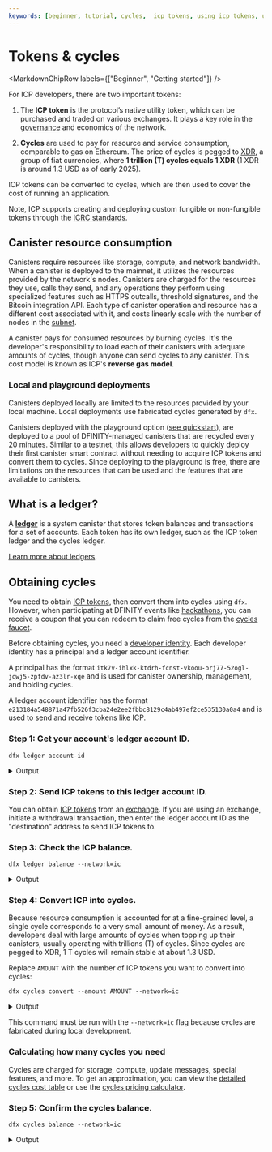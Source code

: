 ```yaml
---
keywords: [beginner, tutorial, cycles,  icp tokens, using icp tokens, using cycles, getting cycles, how to get cycles, free cycles, local development with cycles, converting icp to cycles, convert icp, convert cycles]
---
```



# Tokens & cycles

<MarkdownChipRow labels={["Beginner", "Getting started"]} />

For ICP developers, there are two important tokens:

1. The **ICP token** is the protocol’s native utility token, which can be purchased and traded on various exchanges. It plays a key role in the [governance](https://learn.internetcomputer.org/hc/en-us/articles/34574082263700-Tokenomics-Governance) and economics of the network.

2. **Cycles** are used to pay for resource and service consumption, comparable to gas on Ethereum. The price of cycles is pegged to [XDR](https://en.wikipedia.org/wiki/Special_drawing_rights), a group of fiat currencies, where **1 trillion (T) cycles equals 1 XDR** (1 XDR is around 1.3 USD as of early 2025).

ICP tokens can be converted to cycles, which are then used to cover the cost of running an application.

Note, ICP supports creating and deploying custom fungible or non-fungible tokens through the [ICRC standards](/docs/defi/token-standards/).

## Canister resource consumption

Canisters require resources like storage, compute, and network bandwidth. When a canister is deployed to the mainnet, it utilizes the resources provided by the network's nodes. Canisters are charged for the resources they use, calls they send, and any operations they perform using specialized features such as HTTPS outcalls, threshold signatures, and the Bitcoin integration API. Each type of canister operation and resource has a different cost associated with it, and costs linearly scale with the number of nodes in the [subnet](https://learn.internetcomputer.org/hc/en-us/articles/34209955782420-Subnet-Creation).

A canister pays for consumed resources by burning cycles. It's the developer's responsibility to load each of their canisters with adequate amounts of cycles, though anyone can send cycles to any canister. This cost model is known as ICP's **reverse gas model**.

### Local and playground deployments

Canisters deployed locally are limited to the resources provided by your local machine. Local deployments use fabricated cycles generated by `dfx`.

Canisters deployed with the playground option ([see quickstart](/docs/building-apps/getting-started/quickstart)), are deployed to a pool of DFINITY-managed canisters that are recycled every 20 minutes. Similar to a testnet, this allows developers to quickly deploy their first canister smart contract without needing to acquire ICP tokens and convert them to cycles. Since deploying to the playground is free, there are limitations on the resources that can be used and the features that are available to canisters.

## What is a ledger?

A [**ledger**](/docs/defi/overview) is a system canister that stores token balances and transactions for a set of accounts. Each token has its own ledger, such as the ICP token ledger and the cycles ledger.

[Learn more about ledgers](/docs/defi/overview).

## Obtaining cycles

You need to obtain [ICP tokens](https://internetcomputer.org/icp-tokens), then convert them into cycles using `dfx`. However, when participating at DFINITY events like [hackathons](https://dfinity.org/hackathons), you can receive a coupon that you can redeem to claim free cycles from the [cycles faucet](https://anv4y-qiaaa-aaaal-qaqxq-cai.ic0.app/).

Before obtaining cycles, you need a [developer identity](identities.mdx). Each developer identity has a principal and a ledger account identifier.

A principal has the format `itk7v-ihlxk-ktdrh-fcnst-vkoou-orj77-52ogl-jqwj5-zpfdv-az3lr-xqe` and is used for canister ownership, management, and holding cycles.

A ledger account identifier has the format `e213184a548871a47fb526f3cba24e2ee2fbbc8129c4ab497ef2ce535130a0a4` and is used to send and receive tokens like ICP.

### Step 1: Get your account's ledger account ID.

```
dfx ledger account-id
```

<details>
<summary>Output</summary>

```
b0d7beee54be8679a42e999218a16a0d396f223d7e44d259ac089848c1b820bf
```

</details>

### Step 2: Send ICP tokens to this ledger account ID.

You can obtain [ICP tokens](https://internetcomputer.org/icp-tokens) from an [exchange](https://coinmarketcap.com/currencies/internet-computer/markets). If you are using an exchange, initiate a withdrawal transaction, then enter the ledger account ID as the "destination" address to send ICP tokens to.

### Step 3: Check the ICP balance.

```
dfx ledger balance --network=ic
```

<details>
<summary>Output</summary>

```
2.00000000 ICP
```

</details>

### Step 4: Convert ICP into cycles.

Because resource consumption is accounted for at a fine-grained level, a single cycle corresponds to a very small amount of money. As a result, developers deal with large amounts of cycles when topping up their canisters, usually operating with trillions (T) of cycles. Since cycles are pegged to XDR, 1 T cycles will remain stable at about 1.3 USD.

Replace `AMOUNT` with the number of ICP tokens you want to convert into cycles:

```
dfx cycles convert --amount AMOUNT --network=ic
```

<details>
<summary>Output</summary>

```
Transfer sent at block height 16146446
Using transfer at block height 16146446
Account was topped up with 6_229_700_000_000 cycles! New balance is 6_229_600_000_000 cycles.
```

</details>

This command must be run with the `--network=ic` flag because cycles are fabricated during local development.


### Calculating how many cycles you need

Cycles are charged for storage, compute, update messages, special features, and more. To get an approximation, you can view the [detailed cycles cost table](/docs/building-apps/essentials/gas-cost) or use the [cycles pricing calculator](/docs/building-apps/essentials/gas-cost).

### Step 5: Confirm the cycles balance.

```
dfx cycles balance --network=ic
```

<details>
<summary>Output</summary>

```
6.230 TC (trillion cycles).
```

</details>
